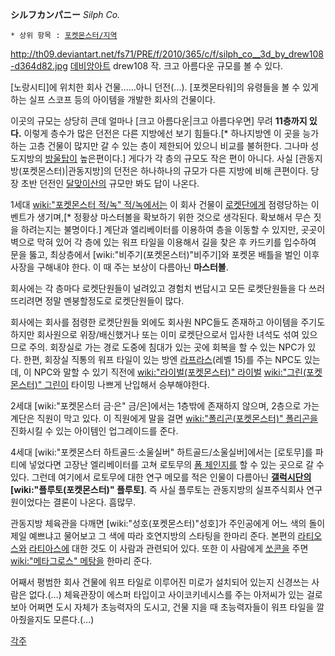 '''シルフカンパニー''' ''Silph Co.''

 * 상위 항목 : [[포켓몬스터/지역]]

http://th09.deviantart.net/fs71/PRE/f/2010/365/c/f/silph_co__3d_by_drew108-d364d82.jpg
[[데비앙아트]] drew108 작. 크고 아름다운 규모를 볼 수 있다. 

[노랑시티]에 위치한 회사 건물……아니 던전(...). [포켓몬타워]의 유령들을 볼 수 있게 하는 실프 스코프 등의 아이템을 개발한 회사의 건물이다.

이곳의 규모는 상당히 큰데 얼마나 [크고 아름다운|크고 아름다우면] 무려 '''11층까지 있다.''' 이렇게 층수가 많은 던전은 다른 지방에선 보기 힘들다.[* 하나지방엔 이 곳을 능가하는 고층 건물이 많지만 갈 수 있는 층이 제한되어 있으니 비교를 불허한다. 그나마 성도지방의 [[방울탑]]이 높은편이다.] 게다가 각 층의 규모도 작은 편이 아니다. 사실 [관동지방(포켓몬스터)|관동지방]의 던전은 하나하나의 규모가 다른 지방에 비해 큰편이다. 당장 초반  던전인 [[달맞이산]]의 규모만 봐도 답이 나온다.

1세대 [[wiki:"포켓몬스터 적/녹" 적/녹]]에서는 이 회사 건물이 [[로켓단]]에게 점령당하는 이벤트가 생기며,[* 정황상 마스터볼을 확보하기 위한 것으로 생각된다. 확보해서 무슨 짓을 하려는지는 불명이다.] 계단과 엘리베이터를 이용하여 층을 이동할 수 있지만, 곳곳이 벽으로 막혀 있어 각 층에 있는 워프 타일을 이용해서 길을 찾은 후 카드키를 입수하여 문을 뚫고, 최상층에서 [wiki:"비주기(포켓몬스터)"비주기]와 포켓몬 배틀을 벌인 이후 사장을 구해내야 한다. 이 때 주는 보상이 다름아닌 '''마스터볼'''. 

회사에는 각 층마다 로켓단원들이 널려있고 경험치 번답시고 모든 로켓단원들을 다 쓰러뜨리려면 정말 멘붕할정도로 로켓단원들이 많다.

회사에는 회사를 점령한 로켓단원들 외에도 회사원 NPC들도 존재하고 아이템을 주기도 하지만 회사원으로 위장/배신했거나 또는 이미 로켓단으로서 입사한 녀석도 섞여 있으므로 주의. 회장실로 가는 경로 도중에 침대가 있는 곳에 회복을 할 수 있는 NPC가 있다. 한편, 회장실 직통의 워프 타일이 있는 방엔 [[라프라스]](레벨 15)를 주는 NPC도 있는데, 이 NPC와 말할 수 있기 직전에 [[wiki:"라이벌(포켓몬스터)" 라이벌]] [[wiki:"그린(포켓몬스터)" 그린]]이 타이밍 나쁘게 난입해서 승부해야한다.

2세대 [wiki:"포켓몬스터 금·은" 금/은]에서는 1층밖에 존재하지 않으며, 2층으로 가는 계단은 직원이 막고 있다. 이 직원에게 말을 걸면 [[wiki:"폴리곤(포켓몬스터)" 폴리곤]]을 진화시킬 수 있는 아이템인 업그레이드를 준다.

4세대 [wiki:"포켓몬스터 하트골드·소울실버" 하트골드/소울실버]에서는 [로토무]를 파티에 넣었다면 고장난 엘리베이터를 고쳐 로토무의 [[폼 체인지]]를 할 수 있는 곳으로 갈 수 있다. 그런데 여기에서 로토무에 대한 연구 메모를 적은 인물이 다름아닌 '''[[갤럭시단]]의 [wiki:"플루토(포켓몬스터)" 플루토]'''. 즉 사실 플루토는 관동지방의 실프주식회사 연구원이었다는 결론이 나온다. 흠많무.

관동지방 체육관을 다깨면 [wiki:"성호(포켓몬스터)"성호]가 주인공에게 어느 색의 돌이 제일 예쁘냐고 물어보고 그 색에 따라 호연지방의 스타팅을 한마리 준다. 본편의 [[라티오스]]와 [[라티아스]]에 대한 것도 이 사람과 관련되어 있다. 또한 이 사람에게 [[쏘콘]]을 주면 [[wiki:"메타그로스" 메탕]]을 한마리 준다.

어째서 평범한 회사 건물에 워프 타일로 이루어진 미로가 설치되어 있는지 신경쓰는 사람은 없다.(…) 체육관장이 에스퍼 타입이고 사이코키네시스를 주는 아저씨가 있는 걸로 보아 어쩌면 도시 자체가 초능력자의 도시고, 건물 지을 때 초능력자들이 워프 타일을 깔아줬을지도 모른다.(…)

[[각주]]
